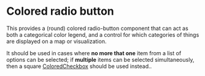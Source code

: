 
<Meta title="Ui/ColoredRadio" />

# Colored radio button

This provides a (round) colored radio-button component that can act as both a categorical color legend, and a control for which categories of things are displayed on a map or visualization.

It should be used in cases where **no more that one** item from a list of options can be selected; if **multiple** items can be selected simultaneously, then a square [ColoredCheckbox](./?path=/docs/ui-coloredcheckbox--docs) should be used instead..